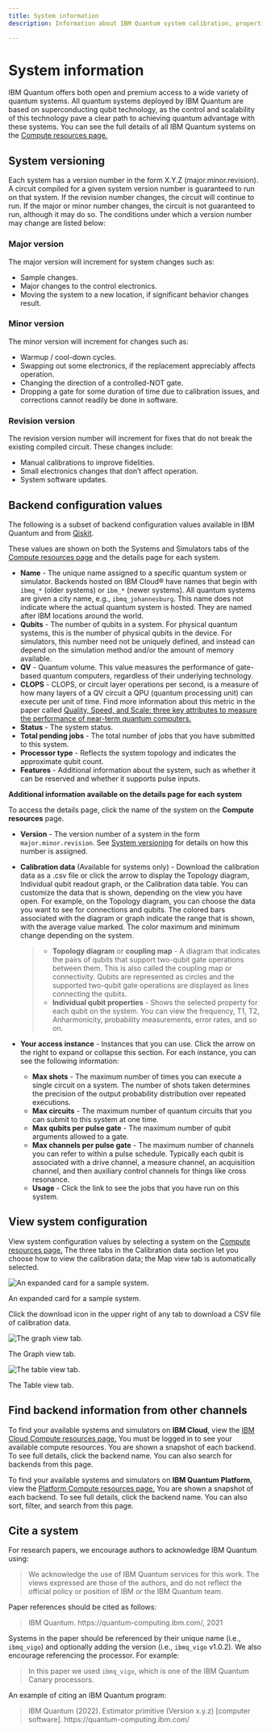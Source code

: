 ```yaml
---
title: System information
description: Information about IBM Quantum system calibration, properties, and versioning

---
```


# System information

IBM Quantum offers both open and premium access to a wide variety of quantum systems. All quantum systems deployed by IBM Quantum are based on superconducting qubit technology, as the control and scalability of this technology pave a clear path to achieving quantum advantage with these systems. You can see the full details of all IBM Quantum systems on the [Compute resources page.](https://quantum-computing.ibm.com/services/resources?tab=systems)

## System versioning

Each system has a version number in the form X.Y.Z (major.minor.revision). A circuit compiled for a given system version number is guaranteed to run on that system. If the revision number changes, the circuit will continue to run. If the major or minor number changes, the circuit is not guaranteed to run, although it may do so. The conditions under which a version number may change are listed below:

### Major version

The major version will increment for system changes such as:

*   Sample changes.
*   Major changes to the control electronics.
*   Moving the system to a new location, if significant behavior changes result.

### Minor version

The minor version will increment for changes such as:

*   Warmup / cool-down cycles.
*   Swapping out some electronics, if the replacement appreciably affects operation.
*   Changing the direction of a controlled-NOT gate.
*   Dropping a gate for some duration of time due to calibration issues, and corrections cannot readily be done in software.

### Revision version

The revision version number will increment for fixes that do not break the existing compiled circuit. These changes include:

*   Manual calibrations to improve fidelities.
*   Small electronics changes that don’t affect operation.
*   System software updates.

## Backend configuration values

The following is a subset of backend configuration values available in IBM Quantum and from [Qiskit](/api/qiskit/qiskit.providers.models.BackendConfiguration).

These values are shown on both the Systems and Simulators tabs of the [Compute resources page](https://quantum-computing.ibm.com/services/resources?services=systems) and the details page for each system.

*   **Name** - The unique name assigned to a specific quantum system or simulator. Backends hosted on IBM Cloud® have names that begin with `ibmq_*` (older systems) or `ibm_*` (newer systems). All quantum systems are given a city name, e.g., `ibmq_johannesburg`. This name does not indicate where the actual quantum system is hosted. They are named after IBM locations around the world.
*   **Qubits** - The number of qubits in a system. For physical quantum systems, this is the number of physical qubits in the device. For simulators, this number need not be uniquely defined, and instead can depend on the simulation method and/or the amount of memory available.
*   **QV** - Quantum volume. This value measures the performance of gate-based quantum computers, regardless of their underlying technology.
*   **CLOPS** - CLOPS, or circuit layer operations per second, is a measure of how many layers of a QV circuit a QPU (quantum processing unit) can execute per unit of time. Find more information about this metric in the paper called [Quality, Speed, and Scale: three key attributes to measure the performance of near-term quantum computers.](https://arxiv.org/abs/2110.14108)
*   **Status** - The system status.
*   **Total pending jobs** - The total number of jobs that you have submitted to this system.
*   **Processor type** - Reflects the system topology and indicates the approximate qubit count.
*   **Features** - Additional information about the system, such as whether it can be reserved and whether it supports pulse inputs.

**Additional information available on the details page for each system**

To access the details page, click the name of the system on the **Compute resources** page.

*   **Version** - The version number of a system in the form `major.minor.revision`. See [System versioning](#system-versioning) for details on how this number is assigned.

*   **Calibration data** (Available for systems only) - Download the calibration data as a .csv file or click the arrow to display the Topology diagram, Individual qubit readout graph, or the Calibration data table. You can customize the data that is shown, depending on the view you have open. For example, on the Topology diagram, you can choose the data you want to see for connections and qubits. The colored bars associated with the diagram or graph indicate the range that is shown, with the average value marked. The color maximum and minimum change depending on the system.

    > *   <span id="coupling-map">**Topology diagram** or **coupling map** </span> - A diagram that indicates the pairs of qubits that support two-qubit gate operations between them. This is also called the coupling map or connectivity. Qubits are represented as circles and the supported two-qubit gate operations are displayed as lines connecting the qubits.
    > *   **Individual qubit properties** - Shows the selected property for each qubit on the system. You can view the frequency, T1, T2, Anharmonicity, probability measurements, error rates, and so on.

*   **Your access instance** - Instances that you can use. Click the arrow on the right to expand or collapse this section. For each instance, you can see the following information:

    *   **Max shots** - The maximum number of times you can execute a single circuit on a system. The number of shots taken determines the precision of the output probability distribution over repeated executions.
    *   **Max circuits** - The maximum number of quantum circuits that you can submit to this system at one time.
    *   **Max qubits per pulse gate** - The maximum number of qubit arguments allowed to a gate.
    *   **Max channels per pulse gate** - The maximum number of channels you can refer to within a pulse schedule. Typically each qubit is associated with a drive channel, a measure channel, an acquisition channel, and then auxiliary control channels for things like cross resonance.
    *   **Usage** - Click the link to see the jobs that you have run on this system.

## View system configuration

View system configuration values by selecting a system on the [Compute resources page.](https://quantum-computing.ibm.com/services/resources?services=systems) The three tabs in the Calibration data section let you choose how to view the calibration data; the Map view tab is automatically selected.

![An expanded card for a sample system.](/images/migration/exp-card.png)

An expanded card for a sample system.

Click the download icon in the upper right of any tab to download a CSV file of calibration data.

![The graph view tab.](/images/migration/graph-view1.png)

The Graph view tab.

![The table view tab.](/images/migration/table-view.png)

The Table view tab.


## Find backend information from other channels

To find your available systems and simulators on **IBM Cloud**, view the [IBM Cloud Compute resources page.](https://cloud.ibm.com/quantum/resources/your-resources) You must be logged in to see your available compute resources. You are shown a snapshot of each backend. To see full details, click the backend name. You can also search for backends from this page.

To find your available systems and simulators on **IBM Quantum Platform**, view the [Platform Compute resources page.](https://quantum-computing.ibm.com/services/resources) You are shown a snapshot of each backend. To see full details, click the backend name. You can also sort, filter, and search from this page.

## Cite a system


For research papers, we encourage authors to acknowledge IBM Quantum using:

>    We acknowledge the use of IBM Quantum services for this work. The views expressed are those of the authors, and do not reflect the official policy or position of IBM or the IBM Quantum team.

Paper references should be cited as follows:

> IBM Quantum. https://<span>quantum-computing.ibm.com</span>/, 2021

Systems in the paper should be referenced by their unique name (i.e., `ibmq_vigo`) and optionally
adding the version (i.e., `ibmq_vigo` v1.0.2).  We also encourage referencing the processor.
For example:

> In this paper we used `ibmq_vigo`, which is one of the IBM Quantum Canary processors.

An example of citing an IBM Quantum program:

> IBM Quantum (2022). Estimator primitive (Version x.y.z) [computer software]. https://<span>quantum-computing.ibm.com</span>/
